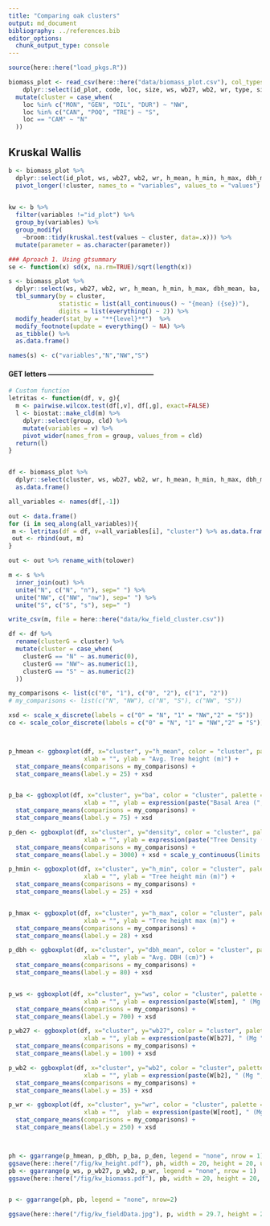 ```yaml
---
title: "Comparing oak clusters"
output: md_document
bibliography: ../references.bib
editor_options: 
  chunk_output_type: console
---
```


```r
source(here::here("load_pkgs.R"))
```

```r
biomass_plot <- read_csv(here::here("data/biomass_plot.csv"), col_types = cols()) %>% 
    dplyr::select(id_plot, code, loc, size, ws, wb27, wb2, wr, type, size_m, h_mean, h_min, h_max, dbh_mean, ba, density) %>% 
  mutate(cluster = case_when(
    loc %in% c("MON", "GEN", "DIL", "DUR") ~ "NW",
    loc %in% c("CAN", "POQ", "TRE") ~ "S",
    loc == "CAM" ~ "N"
  ))
```


## Kruskal Wallis 


```r
b <- biomass_plot %>% 
  dplyr::select(id_plot, ws, wb27, wb2, wr, h_mean, h_min, h_max, dbh_mean, ba, density, cluster) %>% 
  pivot_longer(!cluster, names_to = "variables", values_to = "values") 
    

kw <- b %>% 
  filter(variables !="id_plot") %>% 
  group_by(variables) %>% 
  group_modify(
    ~broom::tidy(kruskal.test(values ~ cluster, data=.x))) %>% 
  mutate(parameter = as.character(parameter))
```




```r
### Aproach 1. Using gtsummary 
se <- function(x) sd(x, na.rm=TRUE)/sqrt(length(x))

s <- biomass_plot %>% 
  dplyr::select(ws, wb27, wb2, wr, h_mean, h_min, h_max, dbh_mean, ba, density, cluster) %>% 
  tbl_summary(by = cluster,
              statistic = list(all_continuous() ~ "{mean} ({se})"), 
              digits = list(everything() ~ 2)) %>% 
  modify_header(stat_by = "**{level}**")  %>% 
  modify_footnote(update = everything() ~ NA) %>% 
  as_tibble() %>% 
  as.data.frame()

names(s) <- c("variables","N","NW","S")
```


#### GET letters ---------------------------------------------
```r

# Custom function
letritas <- function(df, v, g){
  m <- pairwise.wilcox.test(df[,v], df[,g], exact=FALSE)
  l <- biostat::make_cld(m) %>% 
    dplyr::select(group, cld) %>% 
    mutate(variables = v) %>% 
    pivot_wider(names_from = group, values_from = cld)
  return(l)
}


df <- biomass_plot %>% 
  dplyr::select(cluster, ws, wb27, wb2, wr, h_mean, h_min, h_max, dbh_mean, ba, density) %>% 
  as.data.frame()

all_variables <- names(df[,-1])

out <- data.frame()
for (i in seq_along(all_variables)){
 m <- letritas(df = df, v=all_variables[i], "cluster") %>% as.data.frame()
 out <- rbind(out, m)
}

out <- out %>% rename_with(tolower)
```


```r
m <- s %>% 
  inner_join(out) %>% 
  unite("N", c("N", "n"), sep=" ") %>% 
  unite("NW", c("NW", "nw"), sep=" ") %>% 
  unite("S", c("S", "s"), sep=" ")

write_csv(m, file = here::here("data/kw_field_cluster.csv"))
```

```r
df <- df %>% 
  rename(clusterG = cluster) %>% 
  mutate(cluster = case_when(
    clusterG == "N" ~ as.numeric(0),
    clusterG == "NW"~ as.numeric(1),
    clusterG == "S" ~ as.numeric(2)
  ))

my_comparisons <- list(c("0", "1"), c("0", "2"), c("1", "2"))
# my_comparisons <- list(c("N", "NW"), c("N", "S"), c("NW", "S"))

xsd <- scale_x_discrete(labels = c("0" = "N", "1" = "NW","2" = "S")) 
co <- scale_color_discrete(labels = c("0" = "N", "1" = "NW","2" = "S"))



p_hmean <- ggboxplot(df, x="cluster", y="h_mean", color = "cluster", palette = "jco",
                     xlab = "", ylab = "Avg. Tree height (m)") + 
  stat_compare_means(comparisons = my_comparisons) +
  stat_compare_means(label.y = 25) + xsd 


p_ba <- ggboxplot(df, x="cluster", y="ba", color = "cluster", palette = "jco",
                     xlab = "", ylab = expression(paste("Basal Area (", m^2, " ", ha^-1, ")"))) +
  stat_compare_means(comparisons = my_comparisons) +
  stat_compare_means(label.y = 75) + xsd 

p_den <- ggboxplot(df, x="cluster", y="density", color = "cluster", palette = "jco",
                     xlab = "", ylab = expression(paste("Tree Density (trees ",ha^-1, ")"))) +
  stat_compare_means(comparisons = my_comparisons) +
  stat_compare_means(label.y = 3000) + xsd + scale_y_continuous(limits = c(0,3000))

p_hmin <- ggboxplot(df, x="cluster", y="h_min", color = "cluster", palette = "jco",
                     xlab = "", ylab = "Tree height min (m)") + 
  stat_compare_means(comparisons = my_comparisons) +
  stat_compare_means(label.y = 25) + xsd 


p_hmax <- ggboxplot(df, x="cluster", y="h_max", color = "cluster", palette = "jco",
                     xlab = "", ylab = "Tree height max (m)") + 
  stat_compare_means(comparisons = my_comparisons) +
  stat_compare_means(label.y = 28) + xsd 

p_dbh <- ggboxplot(df, x="cluster", y="dbh_mean", color = "cluster", palette = "jco",
                     xlab = "", ylab = "Avg. DBH (cm)") + 
  stat_compare_means(comparisons = my_comparisons) +
  stat_compare_means(label.y = 80) + xsd 


p_ws <- ggboxplot(df, x="cluster", y="ws", color = "cluster", palette = "jco",
                     xlab = "", ylab = expression(paste(W[stem], " (Mg ", ha^-1, ")"))) + 
  stat_compare_means(comparisons = my_comparisons) + 
  stat_compare_means(label.y = 700) + xsd 

p_wb27 <- ggboxplot(df, x="cluster", y="wb27", color = "cluster", palette = "jco",
                     xlab = "", ylab = expression(paste(W[b27], " (Mg ", ha^-1, ")"))) + 
  stat_compare_means(comparisons = my_comparisons) + 
  stat_compare_means(label.y = 100) + xsd 

p_wb2 <- ggboxplot(df, x="cluster", y="wb2", color = "cluster", palette = "jco",
                     xlab = "", ylab = expression(paste(W[b2], " (Mg ", ha^-1, ")"))) +  
  stat_compare_means(comparisons = my_comparisons) + 
  stat_compare_means(label.y = 35) + xsd

p_wr <- ggboxplot(df, x="cluster", y="wr", color = "cluster", palette = "jco",
                     xlab = "",  ylab = expression(paste(W[root], " (Mg ", ha^-1, ")"))) + 
  stat_compare_means(comparisons = my_comparisons) + 
  stat_compare_means(label.y = 250) + xsd



ph <- ggarrange(p_hmean, p_dbh, p_ba, p_den, legend = "none", nrow = 1)
ggsave(here::here("/fig/kw_height.pdf"), ph, width = 20, height = 20, units = "cm")
pb <- ggarrange(p_ws, p_wb27, p_wb2, p_wr, legend = "none", nrow = 1) 
ggsave(here::here("/fig/kw_biomass.pdf"), pb, width = 20, height = 20, units = "cm")


p <- ggarrange(ph, pb, legend = "none", nrow=2) 

ggsave(here::here("/fig/kw_fieldData.jpg"), p, width = 29.7, height = 21, units = "cm")


```



